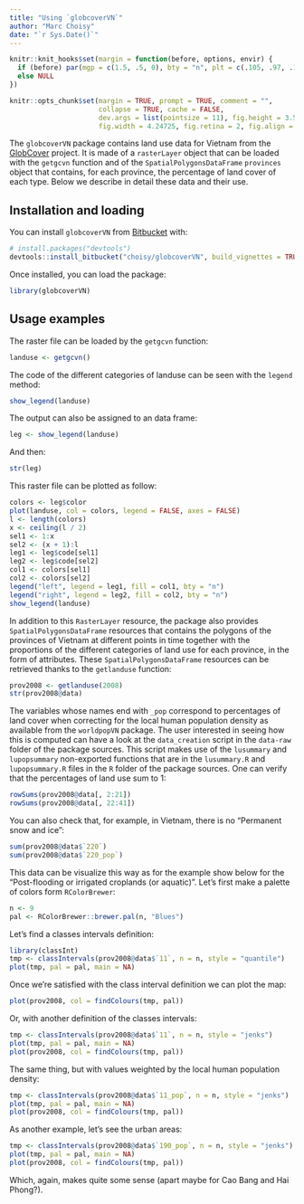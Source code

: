 ```yaml
---
title: "Using `globcoverVN`"
author: "Marc Choisy"
date: "`r Sys.Date()`"
---
```


```r
knitr::knit_hooks$set(margin = function(before, options, envir) {
  if (before) par(mgp = c(1.5, .5, 0), bty = "n", plt = c(.105, .97, .13, .97))
  else NULL
})

knitr::opts_chunk$set(margin = TRUE, prompt = TRUE, comment = "",
                      collapse = TRUE, cache = FALSE,
                      dev.args = list(pointsize = 11), fig.height = 3.5,
                      fig.width = 4.24725, fig.retina = 2, fig.align = "center")
```

The `globcoverVN` package contains land use data for Vietnam from the 
[GlobCover](http://due.esrin.esa.int/page_globcover.php) project. It is made of
a `rasterLayer` object that can be loaded with the `getgcvn` function and of the
`SpatialPolygonsDataFrame` `provinces` object that contains, for each province,
the percentage of land cover of each type. Below we describe in detail these
data and their use.

## Installation and loading

You can install `globcoverVN` from [Bitbucket](https://bitbucket.org/choisy/globcovervn) with:

```r
# install.packages("devtools")
devtools::install_bitbucket("choisy/globcoverVN", build_vignettes = TRUE)
```

Once installed, you can load the package:

```r
library(globcoverVN)
```


## Usage examples

The raster file can be loaded by the `getgcvn` function:

```r
landuse <- getgcvn()
```

The code of the different categories of landuse can be seen with the `legend`
method:

```r
show_legend(landuse)
```

The output can also be assigned to an data frame:

```r
leg <- show_legend(landuse)
```

And then:

```r
str(leg)
```

This raster file can be plotted as follow:

```r
colors <- leg$color
plot(landuse, col = colors, legend = FALSE, axes = FALSE)
l <- length(colors)
x <- ceiling(l / 2)
sel1 <- 1:x
sel2 <- (x + 1):l
leg1 <- leg$code[sel1]
leg2 <- leg$code[sel2]
col1 <- colors[sel1]
col2 <- colors[sel2]
legend("left", legend = leg1, fill = col1, bty = "n")
legend("right", legend = leg2, fill = col2, bty = "n")
show_legend(landuse)
```

In addition to this `RasterLayer` resource, the package also provides 
`SpatialPolygonsDataFrame` resources that contains the polygons of the provinces
of Vietnam at different points in time together with the proportions of the
different categories of land use for each province, in the form of attributes.
These `SpatialPolygonsDataFrame` resources can be retrieved thanks to the
`getlanduse` function:

```r
prov2008 <- getlanduse(2008)
str(prov2008@data)
```

The variables whose names end with `_pop` correspond to percentages of land
cover when correcting for the local human population density as available from
the `worldpopVN` package. The user interested in seeing how this is computed can
have a look at the `data_creation` script in the `data-raw` folder of the
package sources. This script makes use of the `lusummary` and `lupopsummary`
non-exported functions that are in the `lusummary.R` and `lupopsummary.R` files
in the `R` folder of the package sources. One can verify that the percentages of
land use sum to 1:

```r
rowSums(prov2008@data[, 2:21])
rowSums(prov2008@data[, 22:41])
```

You can also check that, for example, in Vietnam, there is no "Permanent snow
and ice":

```r
sum(prov2008@data$`220`)
sum(prov2008@data$`220_pop`)
```


This data can be visualize this way as for the example show below for the
"Post-flooding or irrigated croplands (or aquatic)". Let's first make a palette
of colors form `RColorBrewer`:

```r
n <- 9
pal <- RColorBrewer::brewer.pal(n, "Blues")
```

Let's find a classes intervals definition:

```r
library(classInt)
tmp <- classIntervals(prov2008@data$`11`, n = n, style = "quantile")
plot(tmp, pal = pal, main = NA)
```

Once we're satisfied with the class interval definition we can plot the map:

```r
plot(prov2008, col = findColours(tmp, pal))
```

Or, with another definition of the classes intervals:

```r
tmp <- classIntervals(prov2008@data$`11`, n = n, style = "jenks")
plot(tmp, pal = pal, main = NA)
plot(prov2008, col = findColours(tmp, pal))
```

The same thing, but with values weighted by the local human population
density:

```r
tmp <- classIntervals(prov2008@data$`11_pop`, n = n, style = "jenks")
plot(tmp, pal = pal, main = NA)
plot(prov2008, col = findColours(tmp, pal))
```

As another example, let's see the urban areas:

```r
tmp <- classIntervals(prov2008@data$`190_pop`, n = n, style = "jenks")
plot(tmp, pal = pal, main = NA)
plot(prov2008, col = findColours(tmp, pal))
```

Which, again, makes quite some sense (apart maybe for Cao Bang and Hai Phong?).
